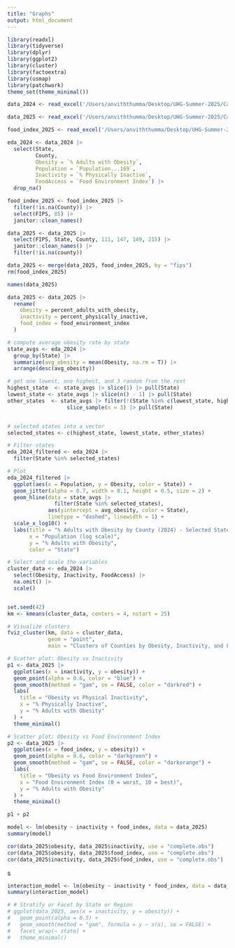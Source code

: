 ```yaml
---
title: "Graphs"
output: html_document
---
```


```r
library(readxl)
library(tidyverse)
library(dplyr)
library(ggplot2)
library(cluster)
library(factoextra)
library(usmap)
library(patchwork)
theme_set(theme_minimal())
```

```r
data_2024 <- read_excel('/Users/anviththumma/Desktop/UHG-Summer-2025/Capstone/UHG/CMUobesitycapstone/Thumma/2024_county_health_release_data_-_v1.xlsx', sheet = "Select Measure Data", skip = 1)
```
```r
data_2025 <- read_excel('/Users/anviththumma/Desktop/UHG-Summer-2025/Capstone/UHG/CMUobesitycapstone/Thumma/2025 County Health Rankings Data - v3.xlsx', sheet = "Additional Measure Data", skip = 1)

food_index_2025 <- read_excel('/Users/anviththumma/Desktop/UHG-Summer-2025/Capstone/UHG/CMUobesitycapstone/Thumma/2025 County Health Rankings Data - v3.xlsx', sheet = "Select Measure Data", skip = 1)

```


```r
eda_2024 <- data_2024 |>
  select(State, 
         County, 
         Obesity = `% Adults with Obesity`, 
         Population = `Population...169`, 
         Inactivity = `% Physically Inactive`,
         FoodAccess = `Food Environment Index`) |>
  drop_na()
```

```r
food_index_2025 <- food_index_2025 |> 
  filter(!is.na(County)) |> 
  select(FIPS, 85) |> 
  janitor::clean_names() 

data_2025 <- data_2025 |> 
  select(FIPS, State, County, 111, 147, 149, 215) |>
  janitor::clean_names() |> 
  filter(!is.na(county)) 

data_2025 <- merge(data_2025, food_index_2025, by = "fips")
rm(food_index_2025)
```

```r
names(data_2025)
```
```r
data_2025 <- data_2025 |> 
  rename(
    obesity = percent_adults_with_obesity,
    inactivity = percent_physically_inactive,
    food_index = food_environment_index
  )
```


```r
# compute average obesity rate by state
state_avgs <- eda_2024 |>
  group_by(State) |>
  summarize(avg_obesity = mean(Obesity, na.rm = T)) |>
  arrange(desc(avg_obesity))

# get one lowest, one highest, and 3 random from the rest
highest_state  <- state_avgs |> slice(1) |> pull(State)
lowest_state <- state_avgs |> slice(n() - 1) |> pull(State)
other_states  <- state_avgs |> filter(!(State %in% c(lowest_state, highest_state))) |>
                   slice_sample(n = 3) |> pull(State)


# selected states into a vector
selected_states <- c(highest_state, lowest_state, other_states)

# Filter states
eda_2024_filtered <- eda_2024 |> 
  filter(State %in% selected_states)

# Plot 
eda_2024_filtered |>
  ggplot(aes(x = Population, y = Obesity, color = State)) +
  geom_jitter(alpha = 0.7, width = 0.1, height = 0.5, size = 2) +
  geom_hline(data = state_avgs |> 
               filter(State %in% selected_states),
             aes(yintercept = avg_obesity, color = State),
             linetype = "dashed", linewidth = 1) +
  scale_x_log10() +
  labs(title = "% Adults with Obesity by County (2024) - Selected States",
       x = "Population (log scale)",
       y = "% Adults with Obesity",
       color = "State")
```

```r
# Select and scale the variables
cluster_data <- eda_2024 |>
  select(Obesity, Inactivity, FoodAccess) |>
  na.omit() |>
  scale()


set.seed(42)
km <- kmeans(cluster_data, centers = 4, nstart = 25)

# Visualize clusters
fviz_cluster(km, data = cluster_data,
             geom = "point",
             main = "Clusters of Counties by Obesity, Inactivity, and Food Access")

```

```r
# Scatter plot: Obesity vs Inactivity
p1 <- data_2025 |>
  ggplot(aes(x = inactivity, y = obesity)) +
  geom_point(alpha = 0.6, color = "blue") +
  geom_smooth(method = "gam", se = FALSE, color = "darkred") +
  labs(
    title = "Obesity vs Physical Inactivity",
    x = "% Physically Inactive",
    y = "% Adults with Obesity"
  ) +
  theme_minimal()

# Scatter plot: Obesity vs Food Environment Index
p2 <- data_2025 |>
  ggplot(aes(x = food_index, y = obesity)) +
  geom_point(alpha = 0.6, color = "darkgreen") +
  geom_smooth(method = "gam", se = FALSE, color = "darkorange") +
  labs(
    title = "Obesity vs Food Environment Index",
    x = "Food Environment Index (0 = worst, 10 = best)",
    y = "% Adults with Obesity"
  ) +
  theme_minimal()
```

```r
p1 + p2
```

```r
model <- lm(obesity ~ inactivity + food_index, data = data_2025)
summary(model)

```

```r
cor(data_2025$obesity, data_2025$inactivity, use = "complete.obs")
cor(data_2025$obesity, data_2025$food_index, use = "complete.obs")
cor(data_2025$inactivity, data_2025$food_index, use = "complete.obs")
```

s
```r
interaction_model <- lm(obesity ~ inactivity * food_index, data = data_2025)
summary(interaction_model)
```

```r
# # Stratify or Facet by State or Region
# ggplot(data_2025, aes(x = inactivity, y = obesity)) +
#   geom_point(alpha = 0.5) +
#   geom_smooth(method = "gam", formula = y ~ s(x), se = FALSE) +
#   facet_wrap(~ state) +
#   theme_minimal()
```










